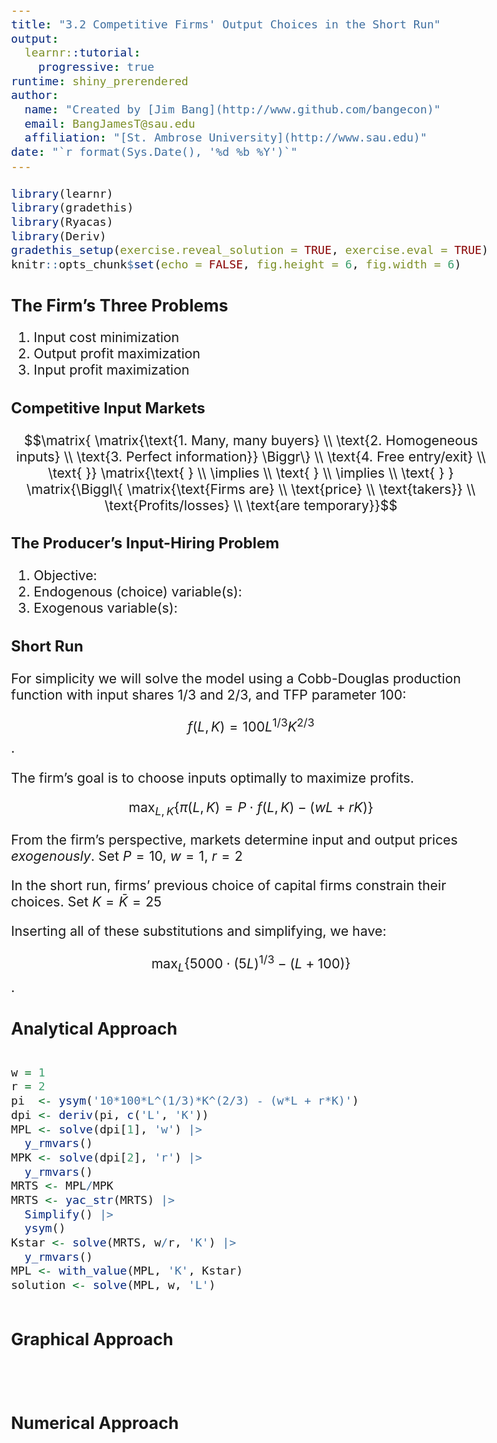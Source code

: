 ```yaml
---
title: "3.2 Competitive Firms' Output Choices in the Short Run"
output: 
  learnr::tutorial: 
    progressive: true
runtime: shiny_prerendered
author: 
  name: "Created by [Jim Bang](http://www.github.com/bangecon)"
  email: BangJamesT@sau.edu
  affiliation: "[St. Ambrose University](http://www.sau.edu)"
date: "`r format(Sys.Date(), '%d %b %Y')`"
---
```


<style type="text/css">
h1{font-size: 24pt}
h2{font-size: 20pt}
h3{font-size: 18pt}
h4,h5,h6{font-size: 16pt}
body{font-size: 16pt}
#doc-metadata {
  margin-bottom: 10px;
  font-size: 0.66em;
}
</style>

```r
library(learnr)
library(gradethis)
library(Ryacas)
library(Deriv)
gradethis_setup(exercise.reveal_solution = TRUE, exercise.eval = TRUE)
knitr::opts_chunk$set(echo = FALSE, fig.height = 6, fig.width = 6)
```

<style type="text/css">
h1{font-size: 24pt}
h2{font-size: 20pt}
h3{font-size: 18pt}
h4,h5,h6{font-size: 16pt}
body{font-size: 16pt}
</style>

## The Firm's Three Problems

1. Input cost minimization
2. Output profit maximization
3. Input profit maximization

### Competitive Input Markets

$$\matrix{ \matrix{\text{1. Many, many buyers} \\ \text{2. Homogeneous inputs} \\ \text{3. Perfect information}} \Biggr\} \\ \text{4. Free entry/exit} \\ \text{  }} \matrix{\text{ } \\ \implies \\ \text{ } \\ \implies \\ \text{ } }  \matrix{\Biggl\{ \matrix{\text{Firms are} \\ \text{price} \\ \text{takers}} \\ \text{Profits/losses} \\ \text{are temporary}}$$

### The Producer's Input-Hiring Problem

1. Objective: 
2. Endogenous (choice) variable(s): 
3. Exogenous variable(s): 

### Short Run

For simplicity we will solve the model using a Cobb-Douglas production function with input shares 1/3 and 2/3, and TFP parameter 100: 

$$f(L,K) = 100L^{1/3}K^{2/3}$$.

The firm's goal is to choose inputs optimally to maximize profits. 

$$\max_{L,K} \{ \pi(L,K) = P \cdot f(L,K) - (wL + rK) \} $$

From the firm's perspective, markets determine input and output prices *exogenously*. Set $P = 10$, $w = 1$, $r = 2$

In the short run, firms' previous choice of capital firms constrain their choices. Set $K = \bar{K} = 25$

Inserting all of these substitutions and simplifying, we have:

$$\max_{L} \{ 5000 \cdot (5L)^{1/3} - (L + 100) \}$$.

## Analytical Approach

```r

```

```r
w = 1
r = 2
pi  <- ysym('10*100*L^(1/3)*K^(2/3) - (w*L + r*K)')
dpi <- deriv(pi, c('L', 'K')) 
MPL <- solve(dpi[1], 'w') |>
  y_rmvars()
MPK <- solve(dpi[2], 'r') |>
  y_rmvars()
MRTS <- MPL/MPK 
MRTS <- yac_str(MRTS) |>
  Simplify() |> 
  ysym()
Kstar <- solve(MRTS, w/r, 'K') |>
  y_rmvars()
MPL <- with_value(MPL, 'K', Kstar) 
solution <- solve(MPL, w, 'L')
```

```r

```

## Graphical Approach



```r

```

```r

```

```r

```

## Numerical Approach



```r

```

```r

```

```r

```

